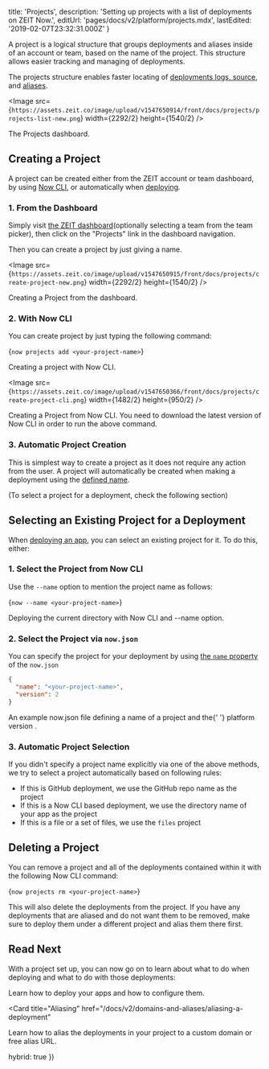 
  title: 'Projects',
  description: 'Setting up projects with a list of deployments on ZEIT Now.',
  editUrl: 'pages/docs/v2/platform/projects.mdx',
  lastEdited: '2019-02-07T23:32:31.000Z'
}

A project is a logical structure that groups deployments and aliases inside of an account or team, based on the name of the project. This structure allows easier tracking and managing of deployments.

The projects structure enables faster locating of [deployments logs, source](/docs/v2/deployments/concepts/special-paths), and [aliases](/docs/v2/domains-and-aliases/aliasing-a-deployment).

<Image
  src={`https://assets.zeit.co/image/upload/v1547650914/front/docs/projects/projects-list-new.png`}
  width={2292/2}
  height={1540/2}
/>
<Caption>The Projects dashboard.</Caption>

## Creating a Project

A project can be created either from the ZEIT account or team dashboard, by using [Now CLI](/docs/v2/getting-started/installation), or automatically when [deploying](/docs/v2/deployments/basics).

### 1. From the Dashboard

Simply visit [the ZEIT dashboard](/dashboard)(optionally selecting a team from the team picker), then click on the "Projects" link in the dashboard navigation.

Then you can create a project by just giving a name.

<Image
  src={`https://assets.zeit.co/image/upload/v1547650915/front/docs/projects/create-project-new.png`}
  width={2292/2}
  height={1540/2}
/>
<Caption>Creating a Project from the dashboard.</Caption>

### 2. With Now CLI

You can create project by just typing the following command:

<TerminalInput>{`now projects add <your-project-name>`}</TerminalInput>
<Caption>Creating a project with Now CLI.</Caption>

<Image
  src={`https://assets.zeit.co/image/upload/v1547650366/front/docs/projects/create-project-cli.png`}
  width={1482/2}
  height={950/2}
/>
<Caption>Creating a Project from Now CLI.</Caption>

<Note>
  You need to download the latest version of Now CLI in order to run the above
  command.
</Note>

### 3. Automatic Project Creation

This is simplest way to create a project as it does not require any action from the user. A project will automatically be created when making a deployment using the [defined name](/docs/v2/deployments/concepts/urls#deployment-name).

(To select a project for a deployment, check the following section)

## Selecting an Existing Project for a Deployment

When [deploying an app](/docs/v2/deployments/basics), you can select an existing project for it. To do this, either:

### 1. Select the Project from Now CLI

Use the `--name` option to mention the project name as follows:

<TerminalInput>{`now --name <your-project-name>`}</TerminalInput>
<Caption>Deploying the current directory with Now CLI and <InlineCode>--name</InlineCode> option.</Caption>

### 2. Select the Project via `now.json`

You can specify the project for your deployment by using [the `name` property](/docs/v2/deployments/configuration#name) of the `now.json`

```json
{
  "name": "<your-project-name>",
  "version": 2
}
```

<Caption>
  An example <InlineCode>now.json</InlineCode> file defining a name of a project
  and the{' '}
  <GenericLink href="/docs/v2/platform/overview#versioning">
    platform version
  </GenericLink>
  .
</Caption>

### 3. Automatic Project Selection

If you didn't specify a project name explicitly via one of the above methods, we try to select a project automatically based on following rules:

- If this is GitHub deployment, we use the GitHub repo name as the project
- If this is a Now CLI based deployment, we use the directory name of your app as the project
- If this is a file or a set of files, we use the `files` project

## Deleting a Project

You can remove a project and all of the deployments contained within it with the following Now CLI command:

<TerminalInput>{`now projects rm <your-project-name>`}</TerminalInput>

<Note alert label="Note">
  This will also delete the deployments from the project. If you have any
  deployments that are aliased and do not want them to be removed, make sure to
  deploy them under a different project and alias them there first.
</Note>

## Read Next

With a project set up, you can now go on to learn about what to do when deploying and what to do with those deployments:

<Card title="Deployment Basics" href="/docs/v2/deployments/basics">
  Learn how to deploy your apps and how to configure them.
</Card>

<Card
  title="Aliasing"
  href="/docs/v2/domains-and-aliases/aliasing-a-deployment"
>
  Learn how to alias the deployments in your project to a custom domain or free
  alias URL.
</Card>

  hybrid: true
})
